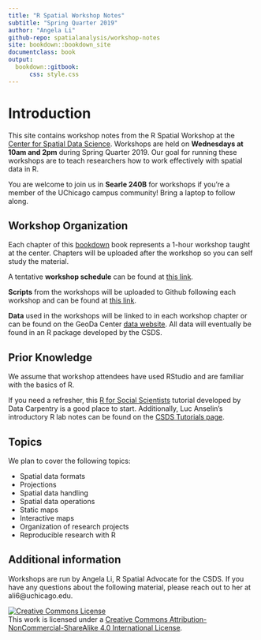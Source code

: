 ```yaml
---
title: "R Spatial Workshop Notes"
subtitle: "Spring Quarter 2019"
author: "Angela Li"
github-repo: spatialanalysis/workshop-notes
site: bookdown::bookdown_site
documentclass: book
output:
  bookdown::gitbook:
      css: style.css
---
```


# Introduction {-}

This site contains workshop notes from the R Spatial Workshop at the [Center for Spatial Data Science](https://spatial.uchicago.edu/). Workshops are held on **Wednesdays at 10am and 2pm** during Spring Quarter 2019. Our goal for running these workshops are to teach researchers how to work effectively with spatial data in R. 

You are welcome to join us in **Searle 240B** for workshops if you're a member of the UChicago campus community! Bring a laptop to follow along.

## Workshop Organization {-}

Each chapter of this [bookdown](https://bookdown.org/) book represents a 1-hour workshop taught at the center. Chapters will be uploaded after the workshop so you can self study the material.

A tentative **workshop schedule** can be found at [this link](https://spatialanalysis.github.io/events/workshop-schedules/).

**Scripts** from the workshops will be uploaded to Github following each workshop and can be found at [this link](https://github.com/spatialanalysis/workshop-scripts).

**Data** used in the workshops will be linked to in each workshop chapter or can be found on the GeoDa Center [data website](https://geodacenter.github.io/data-and-lab/). All data will eventually be found in an R package developed by the CSDS.

## Prior Knowledge {-}

We assume that workshop attendees have used RStudio and are familiar with the basics of R. 

If you need a refresher, this [R for Social Scientists](https://datacarpentry.org/r-socialsci/) tutorial developed by Data Carpentry is a good place to start. Additionally, Luc Anselin's introductory R lab notes can be found on the [CSDS Tutorials page](https://spatialanalysis.github.io/tutorials).

## Topics {-}

We plan to cover the following topics:

- Spatial data formats
- Projections
- Spatial data handling
- Spatial data operations
- Static maps
- Interactive maps
- Organization of research projects
- Reproducible research with R

## Additional information {-}

Workshops are run by Angela Li, R Spatial Advocate for the CSDS. If you have any questions about the following material, please reach out to her at ali6@uchicago.edu. 


<a rel="license" href="http://creativecommons.org/licenses/by-nc-sa/4.0/"><img alt="Creative Commons License" style="border-width:0" src="https://i.creativecommons.org/l/by-nc-sa/4.0/88x31.png" /></a><br />This work is licensed under a <a rel="license" href="http://creativecommons.org/licenses/by-nc-sa/4.0/">Creative Commons Attribution-NonCommercial-ShareAlike 4.0 International License</a>.